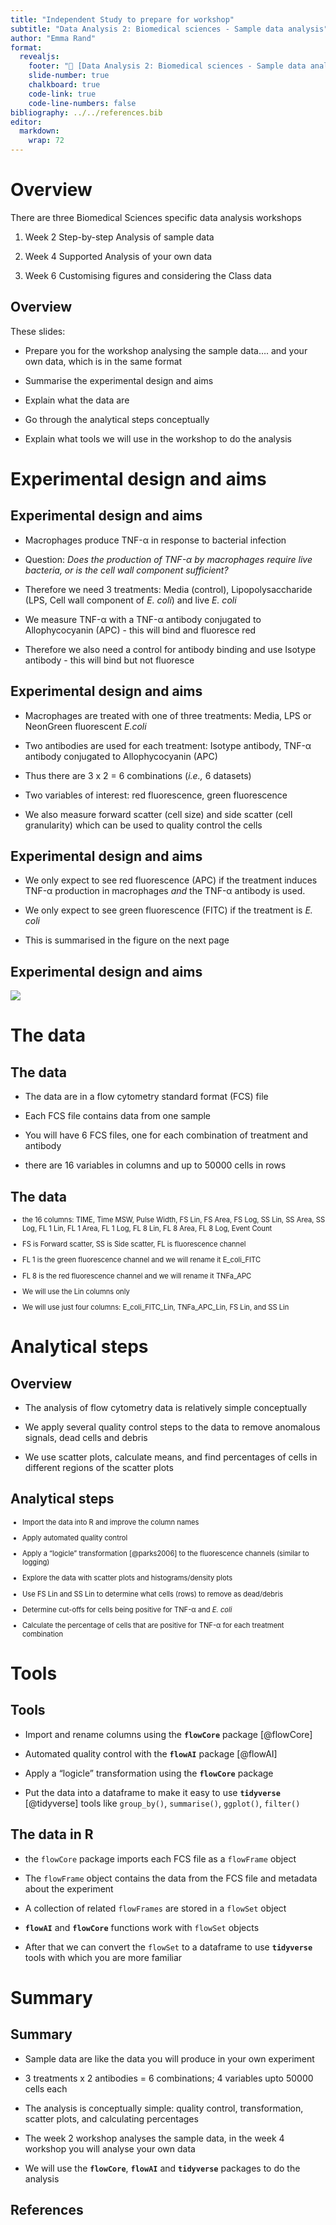 ```yaml
---
title: "Independent Study to prepare for workshop"
subtitle: "Data Analysis 2: Biomedical sciences - Sample data analysis"
author: "Emma Rand"
format: 
  revealjs:
    footer: "🔗 [Data Analysis 2: Biomedical sciences - Sample data analysis](https://3mmarand.github.io/R4BABS/r4babs4/week-2/overview.html)"
    slide-number: true
    chalkboard: true
    code-link: true
    code-line-numbers: false
bibliography: ../../references.bib
editor: 
  markdown: 
    wrap: 72
---
```


# Overview

There are three Biomedical Sciences specific data analysis workshops

1.  Week 2 Step-by-step Analysis of sample data

2.  Week 4 Supported Analysis of your own data

3.  Week 6 Customising figures and considering the Class data

## Overview

::: incremental
These slides:

-   Prepare you for the workshop analysing the sample data....
    and your own data, which is in the same format
    
-   Summarise the experimental design and aims

-   Explain what the data are

-   Go through the analytical steps conceptually

-   Explain what tools we will use in the workshop to do the analysis
:::

# Experimental design and aims

## Experimental design and aims

::: incremental
-   Macrophages produce TNF-α in response to bacterial infection

-   Question: *Does the production of TNF-α by macrophages require live
    bacteria, or is the cell wall component sufficient?*

-   Therefore we need 3 treatments: Media (control), Lipopolysaccharide
    (LPS, Cell wall component of *E. coli*) and live *E. coli*

-   We measure TNF-α with a TNF-α antibody conjugated to Allophycocyanin
    (APC) - this will bind and fluoresce red

-   Therefore we also need a control for antibody binding and use 
    Isotype antibody - this will bind but not fluoresce
:::

## Experimental design and aims

::: incremental
-   Macrophages are treated with one of three treatments: Media, LPS or
    NeonGreen fluorescent *E.coli*

-   Two antibodies are used for each treatment: Isotype antibody, TNF-α
    antibody conjugated to Allophycocyanin (APC)

-   Thus there are 3 x 2 = 6 combinations (*i.e.,* 6 datasets)

-   Two variables of interest: red fluorescence, green fluorescence

-   We also measure forward scatter (cell size) and side scatter (cell
    granularity) which can be used to quality control the cells
:::

## Experimental design and aims

-   We only expect to see red fluorescence (APC) if the treatment
    induces TNF-α production in macrophages *and* the TNF-α antibody is
    used.

-   We only expect to see green fluorescence (FITC) if the treatment is
    *E. coli*

-   This is summarised in the figure on the next page

## Experimental design and aims

![](images/66I-exp-des-TNF-α.png)

# The data

## The data

::: incremental
-   The data are in a flow cytometry standard format (FCS) file

-   Each FCS file contains data from one sample

-   You will have 6 FCS files, one for each combination of treatment and
    antibody

-   there are 16 variables in columns and up to 50000 cells in rows
:::

## The data

:::: incremental
::: {style="font-size: 80%;"}
-   the 16 columns: TIME, Time MSW, Pulse Width, FS Lin, FS Area, FS
    Log, SS Lin, SS Area, SS Log, FL 1 Lin, FL 1 Area, FL 1 Log, 
    FL 8 Lin, FL 8 Area, FL 8 Log, Event Count

-   FS is Forward scatter, SS is Side scatter, FL is fluorescence
    channel

-   FL 1 is the green fluorescence channel and we will rename it
    E_coli_FITC

-   FL 8 is the red fluorescence channel and we will rename it TNFa_APC

-   We will use the Lin columns only

-   We will use just four columns: E_coli_FITC_Lin, TNFa_APC_Lin, FS
    Lin, and SS Lin
:::
::::

# Analytical steps

## Overview

::: incremental
-   The analysis of flow cytometry data is relatively simple
    conceptually

-   We apply several quality control steps to the data to remove
    anomalous signals, dead cells and debris

-   We use scatter plots, calculate means, and find percentages of cells
    in different regions of the scatter plots
:::

## Analytical steps

:::: incremental
::: {style="font-size: 80%;"}
-   Import the data into R and improve the column names

-   Apply automated quality control

-   Apply a "logicle" transformation [@parks2006] to the fluorescence
    channels (similar to logging)

-   Explore the data with scatter plots and histograms/density plots

-   Use FS Lin and SS Lin to determine what cells (rows) to remove as
    dead/debris

-   Determine cut-offs for cells being positive for TNF-α and *E. coli*

-   Calculate the percentage of cells that are positive for TNF-α for
    each treatment combination
:::
::::

# Tools

## Tools

::: incremental
-   Import and rename columns using the **`flowCore`** package
    [@flowCore]

-   Automated quality control with the **`flowAI`** package [@flowAI]

-   Apply a "logicle" transformation using the **`flowCore`** package

-   Put the data into a dataframe to make it easy to use **`tidyverse`**
    [@tidyverse] tools like `group_by()`, `summarise()`, `ggplot()`,
    `filter()`
:::

## The data in R

::: incremental
-   the `flowCore` package imports each FCS file as a `flowFrame` object

-   The `flowFrame` object contains the data from the FCS file and
    metadata about the experiment

-   A collection of related `flowFrames` are stored in a `flowSet`
    object

-   **`flowAI`** and **`flowCore`** functions work with `flowSet`
    objects

-   After that we can convert the `flowSet` to a dataframe to use
    **`tidyverse`** tools with which you are more familiar
:::

# Summary

## Summary

-   Sample data are like the data you will produce in your own
    experiment

-   3 treatments x 2 antibodies = 6 combinations; 4 variables upto 50000
    cells each

-   The analysis is conceptually simple: quality control,
    transformation, scatter plots, and calculating percentages

-   The week 2 workshop analyses the sample data, in the week 4 workshop
    you will analyse your own data

-   We will use the **`flowCore`**, **`flowAI`** and **`tidyverse`**
    packages to do the analysis

## References
